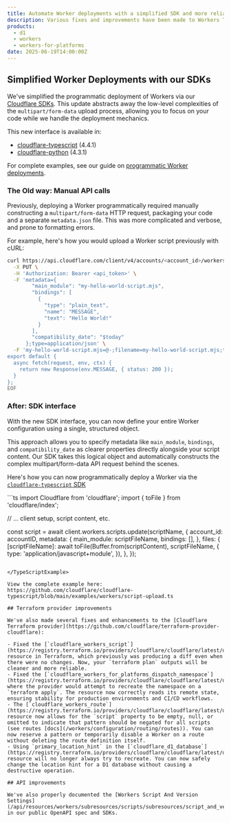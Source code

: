 ```yaml
---
title: Automate Worker deployments with a simplified SDK and more reliable Terraform provider
description: Various fixes and improvements have been made to Workers Terraform resources, SDKs, APIs, and API docs.
products:
  - d1
  - workers
  - workers-for-platforms
date: 2025-06-19T14:00:00Z
---
```



## Simplified Worker Deployments with our SDKs

We've simplified the programmatic deployment of Workers via our [Cloudflare SDKs](/fundamentals/api/reference/sdks/). This update abstracts away the low-level complexities of the `multipart/form-data` upload process, allowing you to focus on your code while we handle the deployment mechanics.

This new interface is available in:

- [cloudflare-typescript](https://github.com/cloudflare/cloudflare-typescript) (4.4.1)
- [cloudflare-python](https://github.com/cloudflare/cloudflare-python) (4.3.1)

For complete examples, see our guide on [programmatic Worker deployments](/workers/platform/infrastructure-as-code).

### The Old way: Manual API calls

Previously, deploying a Worker programmatically required manually constructing a `multipart/form-data` HTTP request, packaging your code and a separate `metadata.json` file. This was more complicated and verbose, and prone to formatting errors.

For example, here's how you would upload a Worker script previously with cURL:

```bash
curl https://api.cloudflare.com/client/v4/accounts/<account_id>/workers/scripts/my-hello-world-script \
  -X PUT \
  -H 'Authorization: Bearer <api_token>' \
  -F 'metadata={
        "main_module": "my-hello-world-script.mjs",
        "bindings": [
          {
            "type": "plain_text",
            "name": "MESSAGE",
            "text": "Hello World!"
          }
        ],
        "compatibility_date": "$today"
      };type=application/json' \
  -F 'my-hello-world-script.mjs=@-;filename=my-hello-world-script.mjs;type=application/javascript+module' <<EOF
export default {
  async fetch(request, env, ctx) {
    return new Response(env.MESSAGE, { status: 200 });
  }
};
EOF
```

### After: SDK interface

With the new SDK interface, you can now define your entire Worker configuration using a single, structured object.

This approach allows you to specify metadata like `main_module`, `bindings`, and `compatibility_date` as clearer properties directly alongside your script content. Our SDK takes this logical object and automatically constructs the complex multipart/form-data API request behind the scenes.

Here's how you can now programmatically deploy a Worker via the [`cloudflare-typescript` SDK](https://github.com/cloudflare/cloudflare-typescript)

<TypeScriptExample>
```ts
import Cloudflare from 'cloudflare';
import { toFile } from 'cloudflare/index';

// ... client setup, script content, etc.

const script = await client.workers.scripts.update(scriptName, {
  account_id: accountID,
  metadata: {
    main_module: scriptFileName,
    bindings: [],
  },
  files: {
    [scriptFileName]: await toFile(Buffer.from(scriptContent), scriptFileName, {
      type: 'application/javascript+module',
    }),
  },
});
```

</TypeScriptExample>

View the complete example here: https://github.com/cloudflare/cloudflare-typescript/blob/main/examples/workers/script-upload.ts

## Terraform provider improvements

We've also made several fixes and enhancements to the [Cloudflare Terraform provider](https://github.com/cloudflare/terraform-provider-cloudflare):

- Fixed the [`cloudflare_workers_script`](https://registry.terraform.io/providers/cloudflare/cloudflare/latest/docs/resources/workers_script) resource in Terraform, which previously was producing a diff even when there were no changes. Now, your `terraform plan` outputs will be cleaner and more reliable.
- Fixed the [`cloudflare_workers_for_platforms_dispatch_namespace`](https://registry.terraform.io/providers/cloudflare/cloudflare/latest/docs/resources/workers_for_platforms_dispatch_namespace), where the provider would attempt to recreate the namespace on a `terraform apply`. The resource now correctly reads its remote state, ensuring stability for production environments and CI/CD workflows.
- The [`cloudflare_workers_route`](https://registry.terraform.io/providers/cloudflare/cloudflare/latest/docs/resources/workers_route) resource now allows for the `script` property to be empty, null, or omitted to indicate that pattern should be negated for all scripts (see routes [docs](/workers/configuration/routing/routes)). You can now reserve a pattern or temporarily disable a Worker on a route without deleting the route definition itself.
- Using `primary_location_hint` in the [`cloudflare_d1_database`](https://registry.terraform.io/providers/cloudflare/cloudflare/latest/docs/resources/d1_database) resource will no longer always try to recreate. You can now safely change the location hint for a D1 database without causing a destructive operation.

## API improvements

We've also properly documented the [Workers Script And Version Settings](/api/resources/workers/subresources/scripts/subresources/script_and_version_settings) in our public OpenAPI spec and SDKs.


